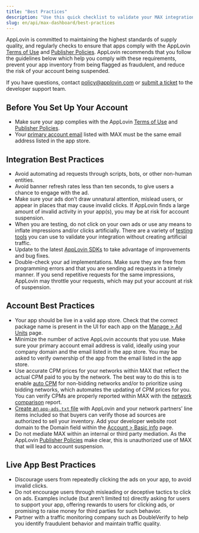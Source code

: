 ```yaml
---
title: "Best Practices"
description: "Use this quick checklist to validate your MAX integration before you launch your app."
slug: en/api/max-dashboard/best-practices
---
```

AppLovin is committed to maintaining the highest standards of supply quality, and regularly checks to ensure that apps comply with the AppLovin [Terms of Use](https://www.applovin.com/terms/) and [Publisher Policies](https://www.applovin.com/policies-publishers/).
AppLovin recommends that you follow the guidelines below which help you comply with these requirements, prevent your app inventory from being flagged as fraudulent, and reduce the risk of your account being suspended.

If you have questions, contact [policy@applovin.com](mailto:policy@applovin.com?subject=Account%20Best%20Practices) or [submit a ticket](https://support.applovin.com/hc/en-us/requests/new) to the developer support team.

## Before You Set Up Your Account

- Make sure your app complies with the AppLovin [Terms of Use](https://www.applovin.com/terms/) and [Publisher Policies](https://www.applovin.com/policies-publishers/).
- Your [primary account email](https://support.applovin.com/hc/en-us/articles/11493225495437) listed with MAX must be the same email address listed in the app store.

## Integration Best Practices
- Avoid automating ad requests through scripts, bots, or other non-human entities.
- Avoid <Glossary>banner</Glossary> refresh rates less than ten seconds, to give users a chance to engage with the ad.
- Make sure your ads don’t draw unnatural attention, mislead users, or appear in places that may cause invalid clicks.
  If AppLovin finds a large amount of invalid activity in your app(s), you may be at risk for account suspension.
- When you are testing, do not click on your own ads or use any means to inflate <Glossary>impressions</Glossary> and/or clicks artificially.
  There are a variety of [testing tools](../../max/getting-started#step-4-test-your-integration) you can use to validate your integration without creating artificial traffic.
- Update to the latest [AppLovin <Abbr>SDK</Abbr>s](../../max/getting-started#download-and-integrate-the-applovin-sdk) to take advantage of improvements and bug fixes.
- Double-check your ad implementations.
  Make sure they are free from programming errors and that you are sending ad requests in a timely manner.
  If you send repetitive requests for the same impressions, AppLovin may throttle your requests, which may put your account at risk of suspension.

## Account Best Practices
- Your app should be live in a valid app store.
  Check that the correct package name is present in the <Abbr>UI</Abbr> for each app on the [<UILabel>Manage &gt; Ad Units</UILabel>](https://dash.applovin.com/o/mediation/ad_units) page.
- Minimize the number of active AppLovin accounts that you use.
  Make sure your primary account email address is valid, ideally using your company domain and the email listed in the app store.
  You may be asked to verify ownership of the app from the email listed in the app store.
- Use accurate <Glossary>CPM</Glossary> prices for your networks within MAX that reflect the actual <Abbr>CPM</Abbr> paid to you by the <Glossary>network</Glossary>.
  The best way to do this is to enable [auto <Abbr>CPM</Abbr>](https://dash.applovin.com/documentation/mediation/ui-max/networks/auto-cpm) for non-bidding networks and/or to prioritize using <Glossary>bidding</Glossary> networks, which automates the updating of <Abbr>CPM</Abbr> prices for you.
  You can verify <Abbr>CPM</Abbr>s are properly reported within MAX with the [network comparison](https://dash.applovin.com/documentation/mediation/ui-max/reports/network-comparison) report.
- [Create an `app-ads.txt` file](https://dash.applovin.com/documentation/mediation/ui-max/account/app-ads-txt-info) with AppLovin and your network partners’ line items included so that buyers can verify those ad sources are authorized to sell your inventory.
  Add your developer website root domain to the Domain field within the [<UILabel>Account &gt; Basic info</UILabel>](https://dash.applovin.com/o/account?r=2#basic_info) page.
- Do not <Glossary>mediate</Glossary> MAX within an internal or third party mediation.
  As the AppLovin [Publisher Policies](https://www.applovin.com/policies-publishers/) make clear, this is unauthorized use of MAX that will lead to account suspension.

## Live App Best Practices

- Discourage users from repeatedly clicking the ads on your app, to avoid invalid clicks.
- Do not encourage users through misleading or deceptive tactics to click on ads.
  Examples include (but aren’t limited to) directly asking for users to support your app, offering rewards to users for clicking ads, or promising to raise money for third parties for such behavior.
- Partner with a traffic monitoring company such as DoubleVerify to help you identify fraudulent behavior and maintain traffic quality.
